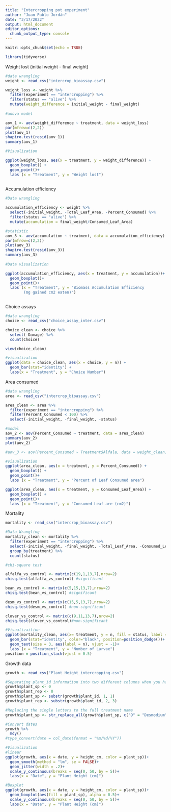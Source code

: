 ```yaml
---
title: "Intercropping pot experiment"
author: "Juan Pablo Jordán"
date: "3/17/2022"
output: html_document
editor_options: 
  chunk_output_type: console
---
```


```r
knitr::opts_chunk$set(echo = TRUE)
```

```r
library(tidyverse)

```

Weight lost (initial weight - final weight)
```r

#data wrangling
weight <- read_csv("intercrop_bioassay.csv")

weight_loss <- weight %>% 
  filter(experiment == "intercropping") %>% 
  filter(status == "alive") %>% 
  mutate(weight_difference = initial_weight - final_weight) 
  
#anova model

aov_1 <- aov(weight_difference ~ treatment, data = weight_loss)
par(mfrow=c(2,2))
plot(aov_1)
shapiro.test(resid(aov_1))
summary(aov_1)

#Visualization

ggplot(weight_loss, aes(x = treatment, y = weight_difference)) +
  geom_boxplot() +
  geom_point()+
  labs (x = "Treatment", y = "Weight lost")
  

```


Accumulation efficiency

```r

#Data wrangling

accumulation_efficiency <- weight %>% 
  select(-initial_weight, -Total_Leaf_Area, -Percent_Consumed) %>% 
  filter(status == "alive") %>% 
  mutate(accumulation = final_weight/Consumed_Leaf_Area)

#statistic
aov_3 <- aov(accumulation ~ treatment, data = accumulation_efficiency)
par(mfrow=c(2,2))
plot(aov_3)
shapiro.test(resid(aov_3))
summary(aov_3) 
  
#Data visualization

ggplot(accumulation_efficiency, aes(x = treatment, y = accumulation))+
  geom_boxplot()+
  geom_point()+
  labs (x = "Treatment", y = "Biomass Accumulation Efficiency
        (mg gained cm2 eaten)")



```

Choice assays
```r
#data wrangling
choice <- read_csv("choice_assay_inter.csv")

choice_clean <- choice %>% 
  select(-Damage) %>%
  count(Choice) 

view(choice_clean)

#visualization
ggplot(data = choice_clean, aes(x = choice, y = n)) +
  geom_bar(stat="identity") +
  labs(x = "Treatment", y = "Choice Number")

```

Area consumed

```r

#data wrangling
area <- read_csv("intercrop_bioassay.csv")

area_clean <- area %>% 
  filter(experiment == "intercropping") %>%
  filter(Percent_Consumed < 100) %>% 
  select(-initial_weight, -final_weight, -status) 

#model
aov_2 <- aov(Percent_Consumed ~ treatment, data = area_clean)
summary(aov_2)
plot(aov_2)

#aov_3 <- aov(Percent_Consumed ~ Treatment$Alfala, data = weight_clean)

#visualization
ggplot(area_clean, aes(x = treatment, y = Percent_Consumed)) +
  geom_boxplot() +
  geom_point()+
  labs (x = "Treatment", y = "Percent of Leaf Consumed area")

ggplot(area_clean, aes(x = treatment, y = Consumed_Leaf_Area)) +
  geom_boxplot() +
  geom_point()+
  labs (x = "Treatment", y = "Consumed Leaf are (cm2)")

```


Mortality
```r
mortality <- read_csv("intercrop_bioassay.csv")

#Data Wrangling
mortality_clean <- mortality %>% 
  filter(experiment == "intercropping") %>% 
  select(-initial_weight, -final_weight, -Total_Leaf_Area, -Consumed_Leaf_Area, -Percent_Consumed) %>% 
  group_by(treatment) %>% 
  count(status)

#chi-square test

alfalfa_vs_control <- matrix(c(19,1,13,7),nrow=2)
chisq.test(alfalfa_vs_control) #significant

bean_vs_control <- matrix(c(5,15,13,7),nrow=2)
chisq.test(bean_vs_control) #significant

desm_vs_control <- matrix(c(15,5,13,7),nrow=2)
chisq.test(desm_vs_control) #non-significant

clover_vs_control <- matrix(c(9,11,13,7),nrow=2)
chisq.test(clover_vs_control)#non-significant

#Visualizaition 
ggplot(mortality_clean, aes(x= treatment, y = n, fill = status, label = n))+
  geom_bar(stat="identity", color="black", position=position_dodge())+
  geom_text(size = 3, aes(label = n), vjust = -1)+
  labs (x = "Treatment", y = "Number of Larvae")
position = position_stack(vjust = 0.5)

```

Growth data
```r
growth <- read_csv("Plant_Height_intercropping.csv")

#Separating plant_id information into two different columns when you have no spaces
growth$plant_sp <- 0
growth$plant_rep <- 0
growth$plant_sp <- substr(growth$plant_id, 1, 1)
growth$plant_rep <- substr(growth$plant_id, 2, 3)

#Replacing the single letters to the full treatment name
growth$plant_sp <- str_replace_all(growth$plant_sp, c("D" = "Desmodium", "A" = "Alfalfa", "B" = "Bean", "R" = "Red Clover", "M" = "Maize"))

#Convert dates
growth %>% 
  mdy()
#type_convert(date = col_date(format = "%m/%d/%Y"))

#Visualization
#linear
ggplot(growth, aes(x = date, y = height_cm, color = plant_sp))+
  geom_smooth(method = "lm", se = FALSE)+
  geom_jitter(width = .2)+
  scale_y_continuous(breaks = seq(0, 50, by = 5))+
  labs(x = "Date", y = "Plant Height (cm)")

#Boxplot
ggplot(growth, aes(x = date, y = height_cm, color = plant_sp))+
  geom_boxplot(aes(fill = plant_sp), alpha = 0.5)+
  scale_y_continuous(breaks = seq(0, 50, by = 5))+
  labs(x = "Date", y = "Plant Height (cm)")
```

